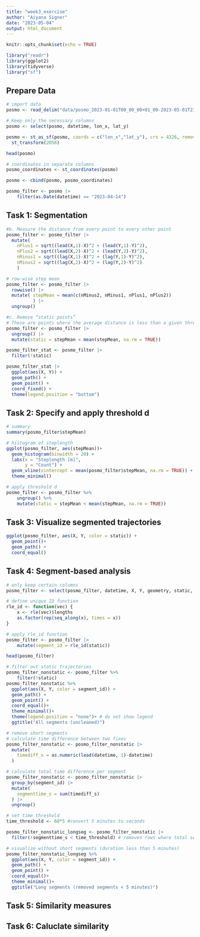 ```yaml
---
title: "week3_exercise"
author: "Aiyana Signer"
date: "2023-05-04"
output: html_document
---
```


```r
knitr::opts_chunk$set(echo = TRUE)
```

```r
library("readr") 
library(ggplot2)
library(tidyverse)
library("sf") 
```

## Prepare Data
```r
# import data
posmo <- read_delim("data/posmo_2023-01-01T00_00_00+01_00-2023-05-01T23_59_59+02_00.csv", ",")

# Keep only the necessary columns
posmo <- select(posmo, datetime, lon_x, lat_y)

posmo <- st_as_sf(posmo, coords = c("lon_x","lat_y"), crs = 4326, remove = FALSE, na.fail = FALSE) |>
  st_transform(2056)

head(posmo)
```

```r
# coordinates in separate columns
posmo_coordinates <- st_coordinates(posmo)

posmo <- cbind(posmo, posmo_coordinates)
```

```r
posmo_filter <- posmo |>
    filter(as.Date(datetime) == "2023-04-14")
```

## Task 1: Segmentation
```r
#b. Measure the distance from every point to every other point
posmo_filter <- posmo_filter |>
  mutate(
    nPlus1 = sqrt((lead(X,1)-X)^2 + (lead(Y,1)-Y)^2),
    nPlus2 = sqrt((lead(X,2)-X)^2 + (lead(Y,2)-Y)^2),
    nMinus1 = sqrt((lag(X,1)-X)^2 + (lag(Y,1)-Y)^2),
    nMinus2 = sqrt((lag(X,2)-X)^2 + (lag(Y,2)-Y)^2)
    )

# row-wise step mean
posmo_filter <- posmo_filter |> 
  rowwise() |> 
  mutate( stepMean = mean(c(nMinus2, nMinus1, nPlus1, nPlus2)) 
          ) |> 
  ungroup()

#c. Remove “static points”
# These are points where the average distance is less than a given threshold. This segments the trajectory into subtrajectories
posmo_filter <- posmo_filter |> 
  ungroup() |> 
  mutate(static = stepMean < mean(stepMean, na.rm = TRUE))

posmo_filter_stat <- posmo_filter |>
  filter(!static)

posmo_filter_stat |> 
  ggplot(aes(X, Y)) + 
  geom_path() + 
  geom_point() + 
  coord_fixed() + 
  theme(legend.position = "bottom")
```

## Task 2: Specify and apply threshold d
```r
# summary
summary(posmo_filter$stepMean)

# histogram of steplength
ggplot(posmo_filter, aes(stepMean))+
  geom_histogram(binwidth = 20) + 
  labs(x = "Steplength [m]",
       y = "Count") +
  geom_vline(xintercept = mean(posmo_filter$stepMean, na.rm = TRUE)) +
  theme_minimal()

# apply threshold d
posmo_filter <- posmo_filter %>%
    ungroup() %>%
    mutate(static = stepMean < mean(stepMean, na.rm = TRUE))
```

## Task 3: Visualize segmented trajectories
```r
ggplot(posmo_filter, aes(X, Y, color = static)) + 
  geom_point()+
  geom_path() + 
  coord_equal()
```

## Task 4: Segment-based analysis

```r
# only keep certain columns
posmo_filter <- select(posmo_filter, datetime, X, Y, geometry, static, segment_id)

# define unique ID function
rle_id <- function(vec) {
    x <- rle(vec)$lengths
    as.factor(rep(seq_along(x), times = x))
}

# apply rle_id function
posmo_filter <- posmo_filter |>
    mutate(segment_id = rle_id(static))

head(posmo_filter)
```

```r
# filter out static trajectories
posmo_filter_nonstatic <- posmo_filter %>%
    filter(!static)
posmo_filter_nonstatic %>%
  ggplot(aes(X, Y, color = segment_id)) +
  geom_path() +
  geom_point() +
  coord_equal()+
  theme_minimal()+
  theme(legend.position = "none")+ # do not show legend
  ggtitle("All segments (uncleaned)")

# remove short segments
# calculate time difference between two fixes
posmo_filter_nonstatic <- posmo_filter_nonstatic |> 
  mutate(
    timediff_s = as.numeric(lead(datetime, 1)-datetime)
  )

# calculate total time difference per segment
posmo_filter_nonstatic <- posmo_filter_nonstatic |> 
  group_by(segment_id) |> 
  mutate(
    segmenttime_s = sum(timediff_s)
  ) |> 
  ungroup()

# set time threshold
time_threshold <- 60*5 #convert 5 minutes to seconds

posmo_filter_nonstatic_longseg <- posmo_filter_nonstatic |> 
  filter(!segmenttime_s < time_threshold) # removes rows where total segment time less than 5 minutes
```

```r
# visualize without short segments (duration less than 5 minutes)
posmo_filter_nonstatic_longseg %>%
  ggplot(aes(X, Y, color = segment_id)) +
  geom_path() +
  geom_point() +
  coord_equal()+
  theme_minimal()+
  ggtitle("Long segments (removed segments < 5 minutes)")
```

## Task 5: Similarity measures

## Task 6: Caluclate similarity